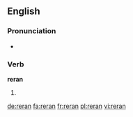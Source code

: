 ==English==

===Pronunciation===
* {{IPA|/ˈɹiːɹæn/}}

===Verb===
'''reran'''

# {{en-simple past of|rerun}}

[[de:reran]]
[[fa:reran]]
[[fr:reran]]
[[pl:reran]]
[[vi:reran]]